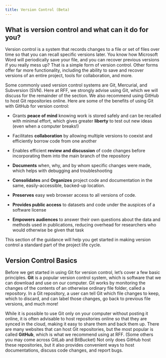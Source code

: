 ```yaml
---
title: Version Control (Beta)
---
```


## What is version control and what can it do for you?

Version control is a system that records changes to a file or set of files over time so that you can recall specific versions later.
You know how Microsoft Word will periodically save your file, and you can recover previous versions if you really mess up?  That is a simple form of version control. Other forms offer far more functionality, including the ability to save and recover versions of an entire project, tools for collaboration, and more. 

Some commonly used version control systems are Git, Mercurial, and Subversion (SVN).
Here at RFF, we strongly advise using Git, which we will discuss for the remainder of the section.
We also recommend using GitHub to host Git repositories online.
Here are some of the benefits of using Git with GitHub for version control:

* Grants __peace of mind__ knowing work is stored safely and can be recalled with minimal effort, which gives greater __liberty__ to test out new ideas (even when a computer breaks!)

* Facilitates __collaboration__ by allowing multiple versions to coexist and efficiently borrow code from one another

* Enables efficient __review and discussion__ of code changes before incorporating them into the main branch of the repository

* __Documents__ when, why, and by whom specific changes were made, which helps with debugging and troubleshooting

* __Consolidates__  and __Organizes__ project code and documentation in the same, easily-accessible, backed-up location.

* __Preserves__ easy web browser access to all versions of code.

* __Provides public access__ to datasets and code under the auspices of a software license

* __Empowers audiences__ to answer their own questions about the data and methods used in publications, reducing overhead for researchers who would otherwise be given that task

This section of the guidance will help you get started in making version control a standard part of the project life cycle.

## Version Control Basics

Before we get started in using Git for version control, let's cover a few basic principles.
**Git** is a popular version control system, which is software that we can download and use on our computer.
Git works by monitoring the changes of the contents of an otherwise ordinary file folder, called a repository.
In a Git repository, a user can tell Git which file changes to keep, which to discard, and can label those changes, go back to previous file versions, and much more!

While it is possible to use Git only on your computer without posting it online, it is often advisable to host repositories online so that they are synced in the cloud, making it easy to share them and back them up.
There are many websites that can host Git repositories, but the most popular is called **GitHub**, which is what we recommend using at RFF. (Some others you may come across GitLab and BitBucket)
Not only does GitHub host these repositories, but it also provides convenient ways to host documentations, discuss code changes, and report bugs.
